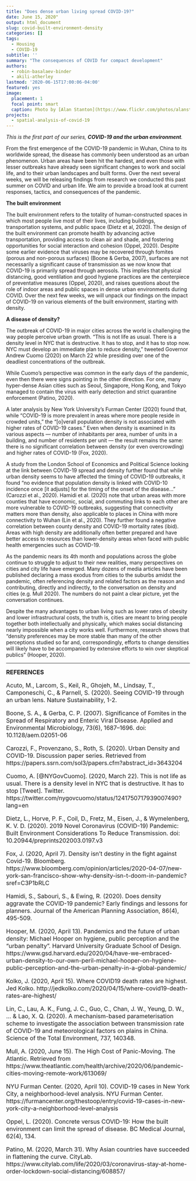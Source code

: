 ```yaml
---
title: "Does dense urban living spread COVID-19?"
date: June 15, 2020"
output: html_document
slug: covid-built-environment-density
categories: []
tags:
  - Housing
  - COVID-19
subtitle: ''
summary: "The consequences of COVID for compact development"
authors:
  - robin-basalaev-binder
  - akili-atherley
lastmod: '2020-06-15T17:00:06-04:00'
featured: yes
image:
  placement: 1
  focal point: smart
  caption: Photo by [Alan Stanton](https://www.flickr.com/photos/alanstanton/15080619725/in/photolist-oYC7QV-21inHSo-bCWhDp-DvQPtj-21cVaTX-22Ry7up-Y4k9qN-22TDqXt-JgvRJ4-Zs9isH-225FvMS-WfcVG3-Z68X62-YxHbmj-2hmJ6Mn-e1H3VT-2ehhMp5-29U79uz-9SfiNf-fDe1BY-CFcD6b-6GJDYA-yB2kGt-oknLZe-a7mwpG-9D49yi-a91KFY-61zbh2-cEdKfG-XfPnNL-6XxNsU-8D6ZKr-pZM1kP-61zaut-6GJvxu-d8Gw3m-a8XWGV-8Daa4J-a8XW7i-a8XU1e-cEdHoN-6GJArJ-a8XUTk-6GKUJY-a8XXNa-a8XUor-a8XUWx-a91JUA-a91NwY-8sssv4)
projects:
  - spatial-analysis-of-covid-19
---
```


*This is the first part of our series, __COVID-19 and the urban environment__.*

From the first emergence of the COVID-19 pandemic in Wuhan, China to its worldwide spread, the disease has commonly been understood as an urban phenomenon. Urban areas have been hit the hardest, and even those with lesser outbreaks have already seen significant changes to work and social life, and to their urban landscapes and built forms. Over the next several weeks, we will be releasing findings from research we conducted this past summer on COVID and urban life. We aim to provide a broad look at current responses, tactics, and consequences of the pandemic.

**The built environment**

The built environment refers to the totality of human-constructed spaces in which most people live most of their lives, including buildings, transportation systems, and public space (Dietz et al, 2020). The design of the built environment can promote health by advancing active transportation, providing access to clean air and shade, and fostering opportunities for social interaction and cohesion (Oppel, 2020). Despite some earlier evidence that viruses may be recovered through fomites (porous and non-porous surfaces) (Boone & Gerba, 2007), surfaces are not necessarily a significant cause of transmission as we now know that COVID-19 is primarily spread through aerosols. This implies that physical distancing, good ventilation and good hygiene practices are the centerpiece of preventative measures (Oppel, 2020), and raises questions about the role of indoor areas and public spaces in dense urban environments during COVID. Over the next few weeks, we will unpack our findings on the impact of COVID-19 on various elements of the built environment, starting with density. 

**A disease of density?**

The outbreak of COVID-19 in major cities across the world is challenging the way people perceive urban growth. “This is not life as usual. There is a density level in NYC that is destructive. It has to stop, and it has to stop now. NYC must develop an immediate plan to reduce density,” tweeted Governor Andrew Cuomo (2020) on March 22 while presiding over one of the deadliest concentrations of the outbreak.

While Cuomo's perspective was common in the early days of the pandemic, even then there were signs pointing in the other direction. For one, many hyper-dense Asian cities such as Seoul, Singapore, Hong Kong, and Tokyo managed to contain the virus with early detection and strict quarantine enforcement (Patino, 2020).

A later analysis by New York University’s Furman Center (2020) found that, while “COVID-19 is more prevalent in areas where more people reside in crowded units,” the “[o]verall population density is not associated with higher rates of COVID-19 cases.” Even when density is examined in its various aspects — number of inhabitants per area, number of units in a building, and number of residents per unit — the result remains the same: there is no significant correlation between density (or even overcrowding) and higher rates of COVID-19 (Fox, 2020). 

A study from the London School of Economics and Political Science looking at the link between COVID-19 spread and density further found that while urban density seems to have affected the timing of COVID-19 outbreaks, it found “no evidence that population density is linked with COVID-10 incidence once [it adjusts] for the timing of the onset of the disease…” (Carozzi et al., 2020). Hamidi et al. (2020) note that urban areas with more counties that have economic, social, and commuting links to each other are more vulnerable to COVID-19 outbreaks, suggesting that connectivity matters more than density, also applicable to places in China with more connectivity to Wuhan (Lin et al., 2020). They further found a negative correlation between county density and COVID-19 mortality rates (ibid). Areas with high density are additionally often better prepared and have better access to resources than lower-density areas when faced with public health emergencies such as COVID-19. 

As the pandemic nears its 4th month and populations across the globe continue to struggle to adjust to their new realities, many perspectives on cities and city life have emerged. Many dozens of media articles have been published declaring a mass exodus from cities to the suburbs amidst the pandemic, often referencing density and related factors as the reason and contributing, directly and indirectly, to the conversation on density and cities (e.g. Mull 2020). The numbers do not paint a clear picture, yet the conversation continues. 

Despite the many advantages to urban living such as lower rates of obesity and lower infrastructural costs, the truth is, cities are meant to bring people together both intellectually and physically, which makes social distancing nearly impossible when a city works well. Furthermore, research shows that “density preferences may be more stable than many of the other perceptions studied so far and, correspondingly, efforts to change densities will likely have to be accompanied by extensive efforts to win over skeptical publics” (Hooper, 2020). 

----

<font size = 3>**REFERENCES**

Acuto, M., Larcom, S., Keil, R., Ghojeh, M., Lindsay, T., Camponeschi, C., & Parnell, S. (2020). Seeing COVID-19 through an urban lens. Nature Sustainability, 1-2.

Boone, S. A., & Gerba, C. P. (2007). Significance of Fomites in the Spread of Respiratory and Enteric Viral Disease. Applied and Environmental Microbiology, 73(6), 1687–1696. doi: 10.1128/aem.02051-06

Carozzi, F., Provenzano, S., Roth, S. (2020). Urban Density and COVID-19. Discussion paper series. Retrieved from https://papers.ssrn.com/sol3/papers.cfm?abstract_id=3643204 

Cuomo, A. [@NYGovCuomo]. (2020, March 22). This is not life as usual. There is a density level in NYC that is destructive. It has to stop [Tweet]. Twitter. https://twitter.com/nygovcuomo/status/1241750717939007490?lang=en

Dietz, L., Horve, P. F., Coil, D., Fretz, M., Eisen, J., & Wymelenberg, K. V. D. (2020). 2019 Novel Coronavirus (COVID-19) Pandemic: Built Environment Considerations To Reduce Transmission. doi: 10.20944/preprints202003.0197.v3

Fox, J. (2020, April 7). Density isn’t destiny in the fight against Covid-19. Bloomberg. https://www.bloomberg.com/opinion/articles/2020-04-07/new-york-san-francisco-show-why-density-isn-t-doom-in-pandemic?sref=C3P1bRLC

Hamidi, S., Sabouri, S., & Ewing, R. (2020). Does density aggravate the COVID-19 pandemic? Early findings and lessons for planners. Journal of the American Planning Association, 86(4), 495-509.

Hooper, M. (2020, April 13). Pandemics and the future of urban density: Michael Hooper on hygiene, public perception and the “urban penalty”. Harvard University Graduate School of Design. https://www.gsd.harvard.edu/2020/04/have-we-embraced-urban-density-to-our-own-peril-michael-hooper-on-hygiene-public-perception-and-the-urban-penalty-in-a-global-pandemic/

Kolko, J. (2020, April 15). Where COVID19 death rates are highest. Jed Kolko. http://jedkolko.com/2020/04/15/where-covid19-death-rates-are-highest/

Lin, C., Lau, A. K., Fung, J. C., Guo, C., Chan, J. W., Yeung, D. W., ... & Lao, X. Q. (2020). A mechanism-based parameterisation scheme to investigate the association between transmission rate of COVID-19 and meteorological factors on plains in China. Science of the Total Environment, 737, 140348.

Mull, A. (2020, June 15). The High Cost of Panic-Moving. The Atlantic. Retrieved from https://www.theatlantic.com/health/archive/2020/06/pandemic-cities-moving-remote-work/613069/ 

NYU Furman Center. (2020, April 10). COVID-19 cases in New York City, a neighborhood-level analysis. NYU Furman Center. https://furmancenter.org/thestoop/entry/covid-19-cases-in-new-york-city-a-neighborhood-level-analysis

Oppel, L. (2020). Concrete versus COVID-19: How the built environment can limit the spread of disease. BC Medical Journal, 62(4), 134.

Patino, M. (2020, March 31). Why Asian countries have succeeded in flattening the curve. CityLab. https://www.citylab.com/life/2020/03/coronavirus-stay-at-home-order-lockdown-social-distancing/608857/

